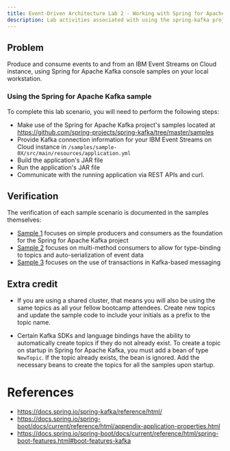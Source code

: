 ```yaml
---
title: Event-Driven Architecture Lab 2 - Working with Spring for Apache Kafka
description: Lab activities associated with using the spring-kafka project with an IBM Event Streams on Cloud instance, to be used with event-driven architecture enablement.
---
```


## Problem

Produce and consume events to and from an IBM Event Streams on Cloud instance, using Spring for Apache Kafka console samples on your local workstation.

### Using the Spring for Apache Kafka sample

To complete this lab scenario, you will need to perform the following steps:

- Make use of the Spring for Apache Kafka project's samples located at https://github.com/spring-projects/spring-kafka/tree/master/samples
- Provide Kafka connection information for your IBM Event Streams on Cloud instance in `/samples/sample-0X/src/main/resources/application.yml`
- Build the application's JAR file
- Run the application's JAR file
- Communicate with the running application via REST APIs and curl.

## Verification

The verification of each sample scenario is documented in the samples themselves:

- [Sample 1](https://github.com/spring-projects/spring-kafka/tree/master/samples/sample-01) focuses on simple producers and consumers as the foundation for the Spring for Apache Kafka project
- [Sample 2](https://github.com/spring-projects/spring-kafka/tree/master/samples/sample-02) focuses on multi-method consumers to allow for type-binding to topics and auto-serialization of event data
- [Sample 3](https://github.com/spring-projects/spring-kafka/tree/master/samples/sample-03) focuses on the use of transactions in Kafka-based messaging

## Extra credit

- If you are using a shared cluster, that means you will also be using the same topics as all your fellow bootcamp attendees. Create new topics and update the sample code to include your initials as a prefix to the topic name.

- Certain Kafka SDKs and language bindings have the ability to automatically create topics if they do not already exist. To create a topic on startup in Spring for Apache Kafka, you must add a bean of type `NewTopic`. If the topic already exists, the bean is ignored. Add the necessary beans to create the topics for all the samples upon startup.

# References

- https://docs.spring.io/spring-kafka/reference/html/
- https://docs.spring.io/spring-boot/docs/current/reference/html/appendix-application-properties.html
- https://docs.spring.io/spring-boot/docs/current/reference/html/spring-boot-features.html#boot-features-kafka
